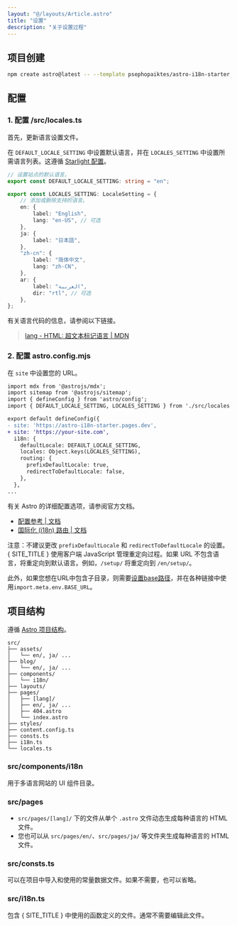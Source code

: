 ```yaml
---
layout: "@/layouts/Article.astro"
title: "设置"
description: "关于设置过程"
---
```


<PageHeadline title={frontmatter.title} />



## 项目创建

```sh
npm create astro@latest -- --template psephopaiktes/astro-i18n-starter
```



## 配置

### 1. 配置 /src/locales.ts

首先，更新语言设置文件。

在 `DEFAULT_LOCALE_SETTING` 中设置默认语言，并在 `LOCALES_SETTING` 中设置所需语言列表。这遵循 [Starlight 配置](https://starlight.astro.build/reference/configuration/#locales)。

```ts
// 设置站点的默认语言。
export const DEFAULT_LOCALE_SETTING: string = "en";

export const LOCALES_SETTING: LocaleSetting = {
    // 添加或删除支持的语言。
    en: {
        label: "English",
        lang: "en-US", // 可选
    },
    ja: {
        label: "日本語",
    },
    "zh-cn": {
        label: "简体中文",
        lang: "zh-CN",
    },
    ar: {
        label: "العربية",
        dir: "rtl", // 可选
    },
};
```

有关语言代码的信息，请参阅以下链接。

> [lang - HTML: 超文本标记语言 | MDN](https://developer.mozilla.org/en-US/docs/Web/HTML/Global_attributes/lang)

### 2. 配置 astro.config.mjs

在 `site` 中设置您的 URL。

```diff
import mdx from '@astrojs/mdx';
import sitemap from '@astrojs/sitemap';
import { defineConfig } from 'astro/config';
import { DEFAULT_LOCALE_SETTING, LOCALES_SETTING } from './src/locales';

export default defineConfig({
- site: 'https://astro-i18n-starter.pages.dev',
+ site: 'https://your-site.com',
  i18n: {
    defaultLocale: DEFAULT_LOCALE_SETTING,
    locales: Object.keys(LOCALES_SETTING),
    routing: {
      prefixDefaultLocale: true,
      redirectToDefaultLocale: false,
    },
  },
...
```

有关 Astro 的详细配置选项，请参阅官方文档。

* [配置参考 | 文档](https://docs.astro.build/en/reference/configuration-reference/)
* [国际化 (i18n) 路由 | 文档](https://docs.astro.build/en/guides/internationalization/#configure-i18n-routing)

注意：不建议更改 `prefixDefaultLocale` 和 `redirectToDefaultLocale` 的设置。{ SITE_TITLE } 使用客户端 JavaScript 管理重定向过程。如果 URL 不包含语言，将重定向到默认语言。例如，`/setup/` 将重定向到 `/en/setup/`。

此外，如果您想在URL中包含子目录，则需要[设置base路径](https://docs.astro.build/reference/configuration-reference/#base)，并在各种链接中使用`import.meta.env.BASE_URL`。


## 项目结构

遵循 [Astro 项目结构](https://docs.astro.build/en/basics/project-structure/)。

```text
src/
├── assets/
│   └── en/, ja/ ...
├── blog/
│   └── en/, ja/ ...
├── components/
│   └── i18n/
├── layouts/
├── pages/
│   ├── [lang]/
│   ├── en/, ja/ ...
│   ├── 404.astro
│   └── index.astro
├── styles/
├── content.config.ts
├── consts.ts
├── i18n.ts
└── locales.ts
```

### src/components/i18n

用于多语言网站的 UI 组件目录。

### src/pages

- `src/pages/[lang]/` 下的文件从单个 `.astro` 文件动态生成每种语言的 HTML 文件。
- 您也可以从 `src/pages/en/`、`src/pages/ja/` 等文件夹生成每种语言的 HTML 文件。

### src/consts.ts

可以在项目中导入和使用的常量数据文件。如果不需要，也可以省略。

### src/i18n.ts

包含 { SITE_TITLE } 中使用的函数定义的文件。通常不需要编辑此文件。
